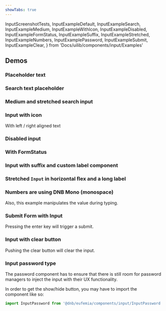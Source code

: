 ```yaml
---
showTabs: true
---
```


  InputScreenshotTests,
  InputExampleDefault,
  InputExampleSearch,
  InputExampleMedium,
  InputExampleWithIcon,
  InputExampleDisabled,
  InputExampleFormStatus,
  InputExampleSuffix,
  InputExampleStretched,
  InputExampleNumbers,
  InputExamplePassword,
  InputExampleSubmit,
  InputExampleClear,
} from 'Docs/uilib/components/input/Examples'

## Demos

### Placeholder text

<InputExampleDefault />

### Search text placeholder

<InputExampleSearch />

### Medium and stretched search input

<InputExampleMedium />

### Input with icon

With left / right aligned text

<InputExampleWithIcon />

### Disabled input

<InputExampleDisabled />

### With FormStatus

<InputExampleFormStatus />

### Input with suffix and custom label component

<InputExampleSuffix />

### Stretched `Input` in horizontal flex and a long label

<InputExampleStretched />

### Numbers are using DNB Mono (monospace)

Also, this example manipulates the value during typing.

<InputExampleNumbers />

### Submit Form with Input

Pressing the enter key will trigger a submit.

<InputExampleSubmit />

### Input with clear button

Pushing the clear button will clear the input.

<InputExampleClear />

### Input password type

The password component has to ensure that there is still room for password managers to inject the input with their UX functionality.

In order to get the show/hide button, you may have to import the component like so:

```js
import InputPassword from '@dnb/eufemia/components/input/InputPassword'
```

<InputExamplePassword />

<VisibleWhenVisualTest>
  <InputScreenshotTests />
</VisibleWhenVisualTest>
